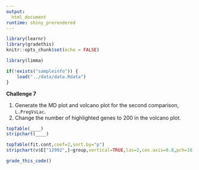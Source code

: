 ```yaml
---
output: 
  html_document
runtime: shiny_prerendered
---
```


```r
library(learnr)
library(gradethis)
knitr::opts_chunk$set(echo = FALSE)
```

```r
library(limma)
```

```r
if(!exists("sampleinfo")) {
    load("../data/data.Rdata")
}
```

**Challenge 7**

1. Generate the MD plot and volcano plot for the second comparison, `L.PregVsLac`. 
2. Change the number of highlighted genes to 200 in the volcano plot.

```r
topTable(____)
stripchart(____)
```

```r
topTable(fit.cont,coef=2,sort.by="p")
stripchart(v$E["12992",]~group,vertical=TRUE,las=2,cex.axis=0.8,pch=16,cex=1.3,col=nice.col,method="jitter",ylab="Normalised log2 expression",main="Csn1s2b", cex.axis=0.6)
```

```r
grade_this_code()
```